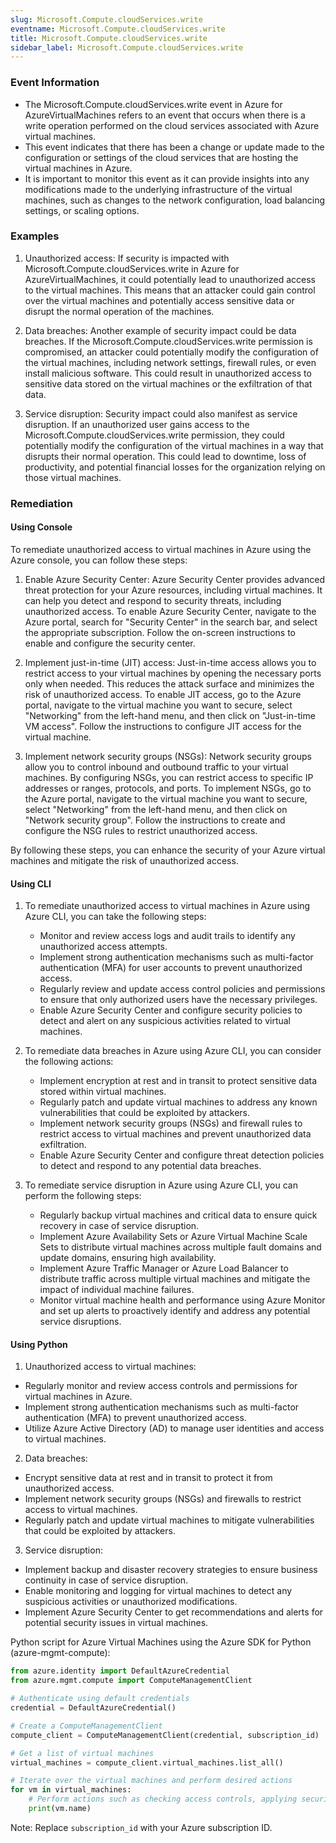 ```yaml
--- 
slug: Microsoft.Compute.cloudServices.write
eventname: Microsoft.Compute.cloudServices.write
title: Microsoft.Compute.cloudServices.write
sidebar_label: Microsoft.Compute.cloudServices.write
---
```

                       
### Event Information

- The Microsoft.Compute.cloudServices.write event in Azure for AzureVirtualMachines refers to an event that occurs when there is a write operation performed on the cloud services associated with Azure virtual machines.
- This event indicates that there has been a change or update made to the configuration or settings of the cloud services that are hosting the virtual machines in Azure.
- It is important to monitor this event as it can provide insights into any modifications made to the underlying infrastructure of the virtual machines, such as changes to the network configuration, load balancing settings, or scaling options.


### Examples

1. Unauthorized access: If security is impacted with Microsoft.Compute.cloudServices.write in Azure for AzureVirtualMachines, it could potentially lead to unauthorized access to the virtual machines. This means that an attacker could gain control over the virtual machines and potentially access sensitive data or disrupt the normal operation of the machines.

2. Data breaches: Another example of security impact could be data breaches. If the Microsoft.Compute.cloudServices.write permission is compromised, an attacker could potentially modify the configuration of the virtual machines, including network settings, firewall rules, or even install malicious software. This could result in unauthorized access to sensitive data stored on the virtual machines or the exfiltration of that data.

3. Service disruption: Security impact could also manifest as service disruption. If an unauthorized user gains access to the Microsoft.Compute.cloudServices.write permission, they could potentially modify the configuration of the virtual machines in a way that disrupts their normal operation. This could lead to downtime, loss of productivity, and potential financial losses for the organization relying on those virtual machines.

### Remediation

#### Using Console

To remediate unauthorized access to virtual machines in Azure using the Azure console, you can follow these steps:

1. Enable Azure Security Center: Azure Security Center provides advanced threat protection for your Azure resources, including virtual machines. It can help you detect and respond to security threats, including unauthorized access. To enable Azure Security Center, navigate to the Azure portal, search for "Security Center" in the search bar, and select the appropriate subscription. Follow the on-screen instructions to enable and configure the security center.

2. Implement just-in-time (JIT) access: Just-in-time access allows you to restrict access to your virtual machines by opening the necessary ports only when needed. This reduces the attack surface and minimizes the risk of unauthorized access. To enable JIT access, go to the Azure portal, navigate to the virtual machine you want to secure, select "Networking" from the left-hand menu, and then click on "Just-in-time VM access". Follow the instructions to configure JIT access for the virtual machine.

3. Implement network security groups (NSGs): Network security groups allow you to control inbound and outbound traffic to your virtual machines. By configuring NSGs, you can restrict access to specific IP addresses or ranges, protocols, and ports. To implement NSGs, go to the Azure portal, navigate to the virtual machine you want to secure, select "Networking" from the left-hand menu, and then click on "Network security group". Follow the instructions to create and configure the NSG rules to restrict unauthorized access.

By following these steps, you can enhance the security of your Azure virtual machines and mitigate the risk of unauthorized access.

#### Using CLI

1. To remediate unauthorized access to virtual machines in Azure using Azure CLI, you can take the following steps:
   - Monitor and review access logs and audit trails to identify any unauthorized access attempts.
   - Implement strong authentication mechanisms such as multi-factor authentication (MFA) for user accounts to prevent unauthorized access.
   - Regularly review and update access control policies and permissions to ensure that only authorized users have the necessary privileges.
   - Enable Azure Security Center and configure security policies to detect and alert on any suspicious activities related to virtual machines.

2. To remediate data breaches in Azure using Azure CLI, you can consider the following actions:
   - Implement encryption at rest and in transit to protect sensitive data stored within virtual machines.
   - Regularly patch and update virtual machines to address any known vulnerabilities that could be exploited by attackers.
   - Implement network security groups (NSGs) and firewall rules to restrict access to virtual machines and prevent unauthorized data exfiltration.
   - Enable Azure Security Center and configure threat detection policies to detect and respond to any potential data breaches.

3. To remediate service disruption in Azure using Azure CLI, you can perform the following steps:
   - Regularly backup virtual machines and critical data to ensure quick recovery in case of service disruption.
   - Implement Azure Availability Sets or Azure Virtual Machine Scale Sets to distribute virtual machines across multiple fault domains and update domains, ensuring high availability.
   - Implement Azure Traffic Manager or Azure Load Balancer to distribute traffic across multiple virtual machines and mitigate the impact of individual machine failures.
   - Monitor virtual machine health and performance using Azure Monitor and set up alerts to proactively identify and address any potential service disruptions.

#### Using Python

1. Unauthorized access to virtual machines:
- Regularly monitor and review access controls and permissions for virtual machines in Azure.
- Implement strong authentication mechanisms such as multi-factor authentication (MFA) to prevent unauthorized access.
- Utilize Azure Active Directory (AD) to manage user identities and access to virtual machines.

2. Data breaches:
- Encrypt sensitive data at rest and in transit to protect it from unauthorized access.
- Implement network security groups (NSGs) and firewalls to restrict access to virtual machines.
- Regularly patch and update virtual machines to mitigate vulnerabilities that could be exploited by attackers.

3. Service disruption:
- Implement backup and disaster recovery strategies to ensure business continuity in case of service disruption.
- Enable monitoring and logging for virtual machines to detect any suspicious activities or unauthorized modifications.
- Implement Azure Security Center to get recommendations and alerts for potential security issues in virtual machines.

Python script for Azure Virtual Machines using the Azure SDK for Python (azure-mgmt-compute):
```python
from azure.identity import DefaultAzureCredential
from azure.mgmt.compute import ComputeManagementClient

# Authenticate using default credentials
credential = DefaultAzureCredential()

# Create a ComputeManagementClient
compute_client = ComputeManagementClient(credential, subscription_id)

# Get a list of virtual machines
virtual_machines = compute_client.virtual_machines.list_all()

# Iterate over the virtual machines and perform desired actions
for vm in virtual_machines:
    # Perform actions such as checking access controls, applying security updates, etc.
    print(vm.name)
```
Note: Replace `subscription_id` with your Azure subscription ID.


 
